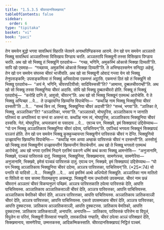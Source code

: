 ```yaml
---
title: "1.5.3.5 चीवरदानसिक्खापद"
tableOfContents: false
sidebar:
  order: 6
type: "tipitaka"
basket: "vi"
book: "paci"
---
```



<DynamicBreadcrumb />

<Division number="169" book="paci">

<Paragraph number="558" book="paci">
तेन समयेन बुद्धो भगवा सावत्थियं विहरति जेतवने अनाथपिण्डिकस्स आरामे. तेन खो पन समयेन अञ्ञतरो भिक्खु सावत्थियं अञ्ञतरिस्सा विसिखाय पिण्डाय चरति. अञ्ञतरापि भिक्खुनी तस्सा विसिखाय पिण्डाय चरति. अथ खो सो भिक्खु तं भिक्खुनिं एतदवोच—  “गच्छ, भगिनि, अमुकस्मिं ओकासे भिक्खा दिय्यती”ति. सापि खो एवमाह—  “गच्छाय्य, अमुकस्मिं ओकासे भिक्खा दिय्यती”ति. ते अभिण्हदस्सनेन सन्दिट्ठा अहेसुं. तेन खो पन समयेन संघस्स चीवरं भाजीयति. अथ खो सा भिक्खुनी ओवादं गन्त्वा येन सो भिक्खु तेनुपसङ्कमि; उपसङ्कमित्वा तं भिक्खुं अभिवादेत्वा एकमन्तं अट्ठासि. एकमन्तं ठितं खो तं भिक्खुनिं सो भिक्खु एतदवोच—  “अयं मे, भगिनि, चीवरपटिवीसो; सादियिस्ससी”ति? “आमाय्य, दुब्बलचीवराम्ही”ति.
</Paragraph>

<Paragraph number="559" book="paci">
अथ खो सो भिक्खु तस्सा भिक्खुनिया चीवरं अदासि. सोपि खो भिक्खु दुब्बलचीवरो होति. भिक्खू तं भिक्खुं एतदवोचुं—  “करोहि दानि ते, आवुसो, चीवरन्”ति. अथ खो सो भिक्खु भिक्खूनं एतमत्थं आरोचेसि.
</Paragraph>

<Paragraph number="560" book="paci">
ये ते भिक्खू अप्पिच्छा …पे…  ते उज्झायन्ति खिय्यन्ति विपाचेन्ति—  “कथञ्हि नाम भिक्खु भिक्खुनिया चीवरं दस्सती”ति …पे…  “सच्चं किर त्वं, भिक्खु, भिक्खुनिया चीवरं अदासी”ति? “सच्चं, भगवा”ति. “ञातिका ते, भिक्खु, अञ्ञातिका”ति? “अञ्ञातिका, भगवा”ति. “अञ्ञातको, मोघपुरिस, अञ्ञातिकाय न जानाति पतिरूपं वा अप्पतिरूपं वा सन्तं वा असन्तं वा. कथञ्हि नाम त्वं, मोघपुरिस, अञ्ञातिकाय भिक्खुनिया चीवरं दस्ससि. नेतं, मोघपुरिस, अप्पसन्नानं वा पसादाय …पे…  एवञ्च पन, भिक्खवे, इमं सिक्खापदं उद्दिसेय्याथ—
</Paragraph>

<Paragraph number="561" book="paci">
<Emphasis>“यो पन भिक्खु अञ्ञातिकाय भिक्खुनिया चीवरं ददेय्य, पाचित्तियन्”</Emphasis>ति.
</Paragraph>

<Paragraph number="562" book="paci">
एवञ्चिदं भगवता भिक्खूनं सिक्खापदं पञ्ञत्तं होति.
</Paragraph>

</Division>
<Division number="170" book="paci">

<Paragraph number="563" book="paci">
तेन खो पन समयेन भिक्खू कुक्कुच्चायन्ता भिक्खुनीनं पारिवत्तकं चीवरं न देन्ति. भिक्खुनियो उज्झायन्ति खिय्यन्ति विपाचेन्ति—  “कथञ्हि नाम अय्या अम्हाकं पारिवत्तकं चीवरं न दस्सन्ती”ति.
</Paragraph>

<Paragraph number="564" book="paci">
अस्सोसुं खो भिक्खू तासं भिक्खुनीनं उज्झायन्तीनं खिय्यन्तीनं विपाचेन्तीनं. अथ खो ते भिक्खू भगवतो एतमत्थं आरोचेसुं. अथ खो भगवा एतस्मिं निदाने एतस्मिं पकरणे धम्मिं कथं कत्वा भिक्खू आमन्तेसि—  “अनुजानामि, भिक्खवे, पञ्चन्नं पारिवत्तकं दातुं. भिक्खुस्स, भिक्खुनिया, सिक्खमानाय, सामणेरस्स, सामणेरिया—  अनुजानामि, भिक्खवे, इमेसं पञ्चन्नं पारिवत्तकं दातुं. एवञ्च पन, भिक्खवे, इमं सिक्खापदं उद्दिसेय्याथ—
</Paragraph>

</Division>
<Division number="171" book="paci">

<Paragraph number="565" book="paci">
<Emphasis>“यो पन भिक्खु अञ्ञातिकाय भिक्खुनिया चीवरं ददेय्य, अञ्ञत्र पारिवत्तका, पाचित्तियन्”</Emphasis>ति. (*25*:<Emphasis>74</Emphasis>)
</Paragraph>

</Division>
<Division number="172" book="paci">

<Paragraph number="566" book="paci">
<Emphasis>यो पना</Emphasis>ति यो यादिसो …पे…  <Emphasis>भिक्खू</Emphasis>ति …पे…  अयं इमस्मिं अत्थे अधिप्पेतो भिक्खूति.
</Paragraph>

<Paragraph number="567" book="paci">
<Emphasis>अञ्ञातिका</Emphasis> नाम मातितो वा पितितो वा याव सत्तमा पितामहयुगा असम्बद्धा.
</Paragraph>

<Paragraph number="568" book="paci">
<Emphasis>भिक्खुनी</Emphasis> नाम उभतोसंघे उपसम्पन्ना.
</Paragraph>

<Paragraph number="569" book="paci">
<Emphasis>चीवरं</Emphasis> नाम छन्नं चीवरानं अञ्ञतरं चीवरं विकप्पनुपगं पच्छिमं.
</Paragraph>

<Paragraph number="570" book="paci">
<Emphasis>अञ्ञत्र पारिवत्तका</Emphasis>ति ठपेत्वा पारिवत्तकं देति, आपत्ति पाचित्तियस्स.
</Paragraph>

</Division>
<Division number="173" book="paci">

<Paragraph number="571" book="paci">
अञ्ञातिकाय अञ्ञातिकसञ्ञी चीवरं देति, अञ्ञत्र पारिवत्तका, आपत्ति पाचित्तियस्स. अञ्ञातिकाय वेमतिको चीवरं देति, अञ्ञत्र पारिवत्तका, आपत्ति पाचित्तियस्स. अञ्ञातिकाय ञातिकसञ्ञी चीवरं देति, अञ्ञत्र पारिवत्तका, आपत्ति पाचित्तियस्स.
</Paragraph>

<Paragraph number="572" book="paci">
एकतो उपसम्पन्नाय चीवरं देति, अञ्ञत्र पारिवत्तका, आपत्ति दुक्कटस्स. ञातिकाय अञ्ञातिकसञ्ञी, आपत्ति दुक्कटस्स. ञातिकाय वेमतिको, आपत्ति दुक्कटस्स. ञातिकाय ञातिकसञ्ञी, अनापत्ति.
</Paragraph>

</Division>
<Division number="174" book="paci">

<Paragraph number="573" book="paci">
अनापत्ति—  ञातिकाय, पारिवत्तकं परित्तेन वा विपुलं, विपुलेन वा परित्तं, भिक्खुनी विस्सासं गण्हाति, तावकालिकं गण्हाति, चीवरं ठपेत्वा अञ्ञं परिक्खारं देति, सिक्खमानाय, सामणेरिया, उम्मत्तकस्स, आदिकम्मिकस्साति.

</Paragraph>
</Division>

<Paragraph number="574" type="center" book="paci">
चीवरदानसिक्खापदं निट्ठितं पञ्चमं.
</Paragraph>